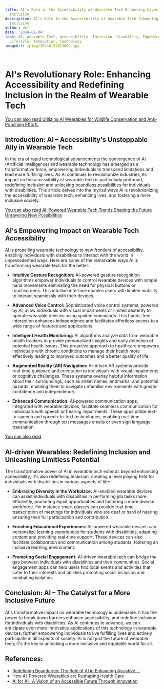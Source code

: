 ```yaml
---
title: AI's Role in the Accessibility of Wearable Tech Enhancing Lives and Redefining
  Inclusion
description: AI's Role in the Accessibility of Wearable Tech Enhancing Lives and Redefining
  Inclusion
author: Usf
date: '2024-01-04'
tags: AI, Wearable Tech, Accessibility, Inclusion, Disability, Empowerment, Health,
  Lifestyle, Innovation, Technology
imageUrl: /pixa/20240117023009.jpg

---
```

# AI's Revolutionary Role: Enhancing Accessibility and Redefining Inclusion in the  Realm of Wearable Tech

[You can also  read Utilizing  AI Wearables for Wildlife Conservation and Anti-Poaching Efforts](Utilizing%20AI%20Wearables%20for%20Wildlife%20Conservation%20and%20Anti-Poaching%20Efforts)


## Introduction: AI – Accessibility's Unstoppable Ally in Wearable  Tech

In the era of rapid technological advancements  the  convergence of AI (Artificial  Intelligence) and  wearable  technology has emerged as a transformative  force, empowering individuals to transcend limitations and lead more fulfilling lives. As AI continues to  revolutionize industries, its impact on the  accessibility of wearable tech is particularly profound, redefining  inclusion and unlocking boundless possibilities for individuals with disabilities.  This  article delves into the  myriad ways AI is revolutionizing the accessibility of  wearable tech, enhancing lives,  and  fostering a more inclusive society.

[You can  also read AI-Powered Wearable Tech Trends Shaping the Future Unraveling New Possibilities](AI-Powered%20Wearable%20Tech%20Trends%20Shaping%20the%20Future%20Unraveling%20New%20Possibilities)


## AI's Empowering Impact on Wearable Tech Accessibility

AI  is propelling wearable technology to  new frontiers of accessibility, enabling individuals with disabilities to interact with the world in unprecedented  ways. Here are some of  the remarkable ways AI is transforming wearable tech for the better:

* **Intuitive Gesture Recognition:** AI-powered gesture recognition algorithms empower individuals to control wearable devices with simple hand movements eliminating the  need  for physical buttons or touchscreens. This intuitive interface enables  users with limited mobility to interact seamlessly with their  devices.

*  **Advanced Voice Control:** Sophisticated  voice control systems, powered by AI, allow individuals with visual impairments or limited dexterity to operate wearable devices  using spoken commands. This hands-free  interaction enhances independence and  facilitates  effortless access to a wide range of  features and applications.

* **Intelligent Health  Monitoring:** AI algorithms analyze data  from wearable health trackers to provide personalized insights and early detection of potential  health issues. This  proactive approach to healthcare empowers individuals with chronic conditions to manage  their health more effectively leading to improved outcomes and a better quality of life.

* **Augmented  Reality (AR) Navigation:**  AI-driven AR systems provide  real-time guidance and orientation to individuals with visual  impairments or cognitive challenges. These systems overlay helpful information about their surroundings, such as street names landmarks, and potential hazards, enabling them to navigate unfamiliar environments with greater  confidence and independence.

* **Enhanced Communication:** AI-powered communication apps, integrated with wearable devices, facilitate seamless communication for individuals with speech or hearing impairments. These apps utilize text-to-speech and speech-to-text technologies,  enabling real-time communication through text messages emails or even sign language translation.

[You can also read ]()


## AI-driven Wearables: Redefining Inclusion and Unleashing Limitless Potential

The transformative power of AI in wearable tech extends beyond enhancing accessibility; it's also redefining inclusion, creating a level playing  field for  individuals with disabilities in various aspects of life:

* **Embracing Diversity in the Workplace:** AI-enabled wearable devices can assist individuals  with disabilities  in performing job tasks more efficiently, promoting equal opportunities and fostering a more  diverse workforce. For instance smart  glasses can provide real-time transcription of meetings for individuals who are deaf or hard of hearing ensuring their full participation and contribution.

* **Enriching Educational Experiences:** AI-powered wearable devices  can personalize learning experiences for students with disabilities, adapting content and  providing  real-time support. These devices can also facilitate collaboration and communication among students, fostering an inclusive learning environment.

* **Promoting Social Engagement:** AI-driven wearable tech  can bridge the gap between individuals  with disabilities and their communities. Social engagement apps can help users find local events and activities that cater to their interests  and abilities promoting social inclusion and combating  isolation.

## Conclusion: AI – The Catalyst for a More Inclusive Future

AI's transformative impact on wearable technology is undeniable. It has  the power to break down barriers enhance  accessibility, and redefine inclusion for individuals with disabilities. As  AI continues to advance, we can anticipate even more innovative applications  of this technology in wearable devices, further empowering individuals to live fulfilling lives and actively participate in all aspects of society. AI is not just the future of wearable tech; it's  the key to unlocking a more inclusive and equitable world for all.

## References:
- [Redefining Boundaries: The Role of AI in Enhancing Assistive ...](https://assistivetechnologyblog.com/2023/07/artificial-intelligence-assistive-technology.html)
- [How AI-Powered Wearables are Reshaping Health Care](https://www.captechu.edu/blog/how-ai-powered-wearables-are-reshaping-health-care)
- [AI for All: A Vision of an Accessible Future Through Innovation](https://www.magicedtech.com/blogs/ai-for-all-a-vision-of-an-accessible-future-through-innovation/)
